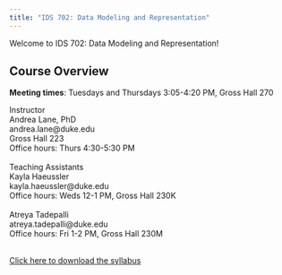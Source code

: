 ```yaml
---
title: "IDS 702: Data Modeling and Representation"
---
```


Welcome to IDS 702: Data Modeling and Representation!

## Course Overview

**Meeting times**: Tuesdays and Thursdays 3:05-4:20 PM, Gross Hall 270

<a>Instructor</a> <br/> Andrea Lane, PhD <br/> andrea.lane\@duke.edu <br/> Gross Hall 223 <br/> Office hours: Thurs 4:30-5:30 PM <br/> <br/> <a>Teaching Assistants</a> <br/> Kayla Haeussler <br/> kayla.haeussler\@duke.edu <br/> Office hours: Weds 12-1 PM, Gross Hall 230K <br/> <br/> Atreya Tadepalli <br/> atreya.tadepalli\@duke.edu <br/> Office hours: Fri 1-2 PM, Gross Hall 230M <br/> <br/>

```{=html}
<a href="IDS702_Syllabus_Fall25.pdf" download>Click here to download the syllabus</a>
```

